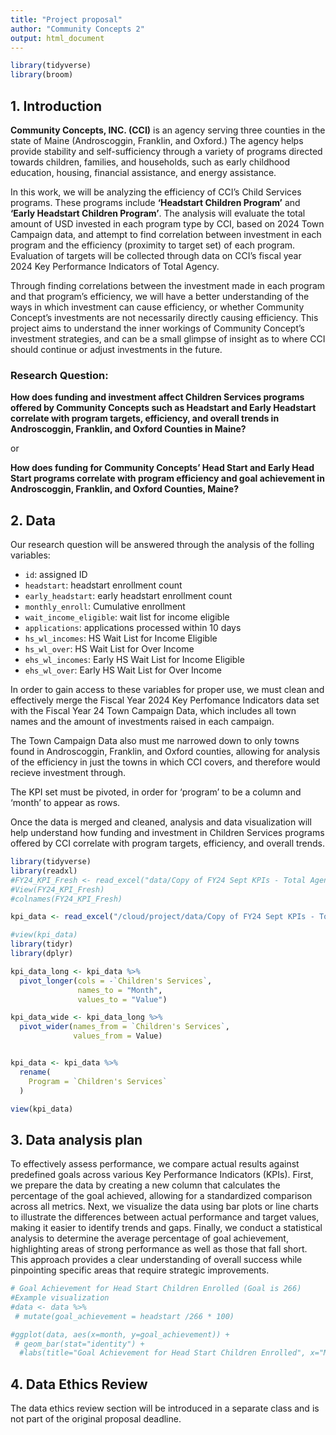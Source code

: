 ```yaml
---
title: "Project proposal"
author: "Community Concepts 2"
output: html_document
---
```


```r
library(tidyverse)
library(broom)
```

## 1. Introduction

**Community Concepts, INC. (CCI)** is an agency serving three counties in the state of Maine (Androscoggin, Franklin, and Oxford.) The agency helps provide stability and self-sufficiency through a variety of programs directed towards children, families, and households, such as early childhood education, housing, financial assistance, and energy assistance. 

In this work, we will be analyzing the efficiency of CCI's Child Services programs. These programs include **'Headstart Children Program'** and **'Early Headstart Children Program'**. The analysis will evaluate the total amount of USD invested in each program type by CCI, based on 2024 Town Campaign data, and attempt to find correlation between investment in each program and the efficiency (proximity to target set) of each program. Evaluation of targets will be collected through data on CCI's fiscal year 2024 Key Performance Indicators of Total Agency. 

Through finding correlations between the investment made in each program and that program's efficiency, we will have a better understanding of the ways in which investment can cause efficiency, or whether Community Concept's investments are not necessarily directly causing efficiency. This project aims to understand the inner workings of Community Concept's investment strategies, and can be a small glimpse of insight as to where CCI should continue or adjust investments in the future. 


### Research Question:

**How does funding and investment affect Children Services programs offered by Community Concepts such as Headstart and Early Headstart correlate with program targets, efficiency, and overall trends in Androscoggin, Franklin, and Oxford Counties in Maine?**

or

**How does funding for Community Concepts' Head Start and Early Head Start programs correlate with program efficiency and goal achievement in Androscoggin, Franklin, and Oxford Counties, Maine?**


## 2. Data

Our research question will be answered through the analysis of the folling variables:

- `id`: assigned ID
- `headstart`: headstart enrollment count
- `early_headstart`: early headstart enrollment count
- `monthly_enroll`: Cumulative enrollment
- `wait_income_eligible`: wait list for income eligible
- `applications`: applications processed within 10 days
- `hs_wl_incomes`:  HS Wait List for Income Eligible 
- `hs_wl_over`: HS Wait List for Over Income
- `ehs_wl_incomes`:  Early HS Wait List for Income Eligible 
- `ehs_wl_over`: Early HS Wait List for Over Income


In order to gain access to these variables for proper use, we must clean and effectively merge the Fiscal Year 2024 Key Perfomance Indicators data set with the Fiscal Year 24 Town Campaign Data, which includes all town names and the amount of investments raised in each campaign. 

The Town Campaign Data also must me narrowed down to only towns found in Androscoggin, Franklin, and Oxford counties, allowing for analysis of the efficiency in just the towns in which CCI covers, and therefore would recieve investment through.

The KPI set must be pivoted, in order for 'program' to be a column and 'month' to appear as rows.

Once the data is merged and cleaned, analysis and data visualization will help understand how funding and investment in Children Services programs offered by CCI correlate with program targets, efficiency, and overall trends.


```r
library(tidyverse)
library(readxl)
#FY24_KPI_Fresh <- read_excel("data/Copy of FY24 Sept KPIs - Total Agency.xlsx")
#View(FY24_KPI_Fresh)
#colnames(FY24_KPI_Fresh)

kpi_data <- read_excel("/cloud/project/data/Copy of FY24 Sept KPIs - Total Agency.xlsx")

#view(kpi_data)
library(tidyr)
library(dplyr)

kpi_data_long <- kpi_data %>%
  pivot_longer(cols = -`Children's Services`, 
               names_to = "Month", 
               values_to = "Value")

kpi_data_wide <- kpi_data_long %>%
  pivot_wider(names_from = `Children's Services`, 
              values_from = Value)


kpi_data <- kpi_data %>%
  rename(
    Program = `Children's Services`
  )

view(kpi_data)


```



## 3. Data analysis plan

To effectively assess performance, we compare actual results against predefined goals across various Key Performance Indicators (KPIs). First, we prepare the data by creating a new column that calculates the percentage of the goal achieved, allowing for a standardized comparison across all metrics. Next, we visualize the data using bar plots or line charts to illustrate the differences between actual performance and target values, making it easier to identify trends and gaps. Finally, we conduct a statistical analysis to determine the average percentage of goal achievement, highlighting areas of strong performance as well as those that fall short. This approach provides a clear understanding of overall success while pinpointing specific areas that require strategic improvements.

```r
# Goal Achievement for Head Start Children Enrolled (Goal is 266)
#Example visualization
#data <- data %>%
 # mutate(goal_achievement = headstart /266 * 100)

#ggplot(data, aes(x=month, y=goal_achievement)) +
 # geom_bar(stat="identity") +
  #labs(title="Goal Achievement for Head Start Children Enrolled", x="Month", y="Percentage of Goal Achieved")`

```


## 4. Data Ethics Review

The data ethics review section will be introduced in a separate class and is not part of the original proposal deadline.

